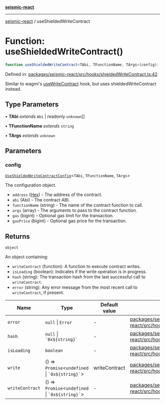 [**seismic-react**](/seismic-react/README.mdx)

---

[seismic-react](/seismic-react/globals.mdx) / useShieldedWriteContract

# Function: useShieldedWriteContract()

```ts
function useShieldedWriteContract<TAbi, TFunctionName, TArgs>(config): object
```

Defined in: [packages/seismic-react/src/hooks/shieldedWriteContract.ts:42](https://github.com/SeismicSystems/seismic-client/blob/1cf28f7efa87d88dbbf125297b22238c4b4e0bba/packages/seismic-react/src/hooks/shieldedWriteContract.ts#L42)

Similar to wagmi's [useWriteContract](https://wagmi.sh/react/api/hooks/useWriteContract) hook,
but uses shieldedWriteContract instead.

## Type Parameters

• **TAbi** _extends_ `Abi` \| readonly `unknown`[]

• **TFunctionName** _extends_ `string`

• **TArgs** _extends_ `unknown`

## Parameters

### config

[`UseShieldedWriteContractConfig`](/seismic-react/type-aliases/UseShieldedWriteContractConfig.mdx)\<`TAbi`, `TFunctionName`, `TArgs`\>

The configuration object.

- `address` ([Hex](https://github.com/wevm/viem)) - The address of the contract.
- `abi` (Abi) - The contract ABI.
- `functionName` (string) - The name of the contract function to call.
- `args` (array) - The arguments to pass to the contract function.
- `gas` (bigint) - Optional gas limit for the transaction.
- `gasPrice` (bigint) - Optional gas price for the transaction.

## Returns

`object`

An object containing:

- `writeContract` (function): A function to execute contract writes.
- `isLoading` (boolean): Indicates if the write operation is in progress.
- `hash` (string): The transaction hash from the last successful call to `writeContract`.
- `error` (string): Any error message from the most recent call to `writeContract`, if present.

| Name                                       | Type                                                  | Default value | Defined in                                                                                                                                                                                                                     |
| ------------------------------------------ | ----------------------------------------------------- | ------------- | ------------------------------------------------------------------------------------------------------------------------------------------------------------------------------------------------------------------------------ |
| <a id="error"></a> `error`                 | `null` \| `Error`                                     | -             | [packages/seismic-react/src/hooks/shieldedWriteContract.ts:101](https://github.com/SeismicSystems/seismic-client/blob/1cf28f7efa87d88dbbf125297b22238c4b4e0bba/packages/seismic-react/src/hooks/shieldedWriteContract.ts#L101) |
| <a id="hash"></a> `hash`                   | `null` \| `` `0x${string}` ``                         | -             | [packages/seismic-react/src/hooks/shieldedWriteContract.ts:102](https://github.com/SeismicSystems/seismic-client/blob/1cf28f7efa87d88dbbf125297b22238c4b4e0bba/packages/seismic-react/src/hooks/shieldedWriteContract.ts#L102) |
| <a id="isloading"></a> `isLoading`         | `boolean`                                             | -             | [packages/seismic-react/src/hooks/shieldedWriteContract.ts:100](https://github.com/SeismicSystems/seismic-client/blob/1cf28f7efa87d88dbbf125297b22238c4b4e0bba/packages/seismic-react/src/hooks/shieldedWriteContract.ts#L100) |
| <a id="write"></a> `write`                 | () => `Promise`\<`undefined` \| `` `0x${string}` ``\> | writeContract | [packages/seismic-react/src/hooks/shieldedWriteContract.ts:99](https://github.com/SeismicSystems/seismic-client/blob/1cf28f7efa87d88dbbf125297b22238c4b4e0bba/packages/seismic-react/src/hooks/shieldedWriteContract.ts#L99)   |
| <a id="writecontract"></a> `writeContract` | () => `Promise`\<`undefined` \| `` `0x${string}` ``\> | -             | [packages/seismic-react/src/hooks/shieldedWriteContract.ts:98](https://github.com/SeismicSystems/seismic-client/blob/1cf28f7efa87d88dbbf125297b22238c4b4e0bba/packages/seismic-react/src/hooks/shieldedWriteContract.ts#L98)   |
